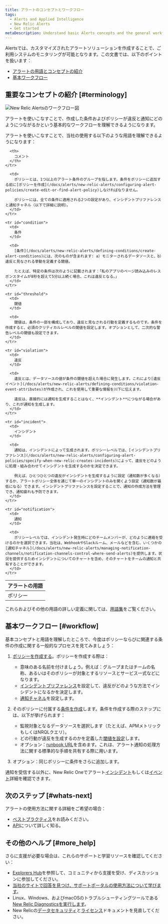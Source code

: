 ```yaml
---
title: アラートのコンセプトとワークフロー
tags:
  - Alerts and Applied Intelligence
  - New Relic Alerts
  - Get started
metaDescription: Understand basic Alerts concepts and the general workflow for setting up alerting policies and conditions.
---
```


Alertsでは、カスタマイズされたアラートソリューションを作成することで、ご利用システムのモニタリングが可能となります。この文書では、以下のポイントを扱います：

* [アラートの用語とコンセプトの紹介](#terminology)
* [基本ワークフロー](#workflow)

## 重要なコンセプトの紹介 [#terminology]

![New Relic Alertsのワークフロー図](https://jajp-newrelic-docs.onelink-translations.com/sites/default/files/thumbnails/image/new-relic-alert-creation-workflow-diagram.png "new-relic-alert-creation-workflow-diagram.png")

<figcaption>
  アラートを使いこなすことで、作成した条件およびポリシーが違反と通知にどのようにつながるかという基本的なワークフローを理解できるようになります。
</figcaption>

アラートを使いこなすことで、当社の使用する以下のような用語を理解できるようになります：

<table>
  <thead>
    <tr>
      <th style={{ width: "150px" }}>
        アラートの用語
      </th>

      <th>
        コメント
      </th>
    </tr>
  </thead>

  <tbody>
    <tr id="policy">
      <td>
        ポリシー
      </td>

      <td>
        ポリシーとは、1つ以上のアラート条件のグループを指します。条件をポリシーに追加する前に[ポリシーを作成](/docs/alerts/new-relic-alerts/configuring-alert-policies/create-edit-or-find-alert-policy)しなければなりません。

        ポリシーには、全ての条件に適用される2つの設定があり、インシデントプリファレンスと通知チャネル（以下で詳細に説明）。
      </td>
    </tr>

    <tr id="condition">
      <td>
        条件
      </td>

      <td>
        [条件](/docs/alerts/new-relic-alerts/defining-conditions/create-alert-conditions)には、次のものが含まれます: a）モニターされるデータソースと、b）違反と見なされる挙動を定義する閾値。

        たとえば、特定の条件は次のように記載されます：「私のアプリのページ読み込みのレスポンスタイムが8秒を超えて5分以上続く場合、これは違反となる。」
      </td>
    </tr>

    <tr id="threshold">
      <td>
        閾値
      </td>

      <td>
        閾値は、条件の一部を構成しており、違反と見なされる行動を定義するものです。条件を作成すると、必須のクリティカルレベルの閾値を設定します。オプションとして、二次的な警告レベルの閾値も設定できます。
      </td>
    </tr>

    <tr id="violation">
      <td>
        違反
      </td>

      <td>
        違反とは、データソースの値が条件の閾値を超えた場合に発生します。これにより[違反イベント](/docs/alerts/new-relic-alerts/defining-conditions/violation-event-attributes)が作成され、これを使用して重要な情報を川下に伝えます。

        違反は、直接的には通知を生成することはなく、**インシデント**につながる場合があり、これが通知を生成します。
      </td>
    </tr>

    <tr id="incident">
      <td>
        インシデント
      </td>

      <td>
        通知は、インシデントによって生成されます。ポリシーレベルでは、[インシデントプリファレンス](/docs/alerts/new-relic-alerts/configuring-alert-policies/specify-when-new-relic-creates-incidents)によって、違反をどのように処理・組み合わせてインシデントを生成するのかを決定できます。

        例えば、ひとつひとつの違反がインシデントを生成するように設定（通知数が多くなる）するか、アラートポリシー全体を通じて単一のインシデントのみを開くよう設定（通知数が最低になる）できます。インシデントプリファレンスを設定することで、通知の作成方法を管理でき、通知疲れも予防できます。
      </td>
    </tr>

    <tr id="notification">
      <td>
        通知
      </td>

      <td>
        ポリシーレベルでは、インシデント発生時にどのチームメンバーが、どのように連絡を受けるのかを選択できます。当社は、WebhookやSlackルーム、メールなどを含む、いくつかの[通知チャネル](/docs/alerts/new-relic-alerts/managing-notification-channels/notification-channels-control-where-send-alerts)を提供します。状況を提供するためインシデントについてのチャートを含め、そのチャートをチームの通知と共有することができます。
      </td>
    </tr>
  </tbody>
</table>

これらおよびその他の用語の詳しい定義に関しては、[用語集](/docs/using-new-relic/welcome-new-relic/getting-started/glossary)をご覧ください。

## 基本ワークフロー [#workflow]

基本コンセプトと用語を理解したところで、今度はポリシーならびに関連する条件の作成に関する一般的なプロセスを見てみましょう：

1. [ポリシーを作成する](/docs/alerts/new-relic-alerts/configuring-alert-policies/create-or-rename-alert-policy)。ポリシーを作成する際は：
   * 意味のある名前を付けましょう。例えば：グループまたはチームの名称、あるいはそのポリシーが対象とするリソースとサービス一式などになります。
   * [インシデントプリファレンス](/docs/alerts/new-relic-alerts/configuring-alert-policies/specify-when-new-relic-creates-incidents)を設定して、違反がどのような方法でインシデントになるかを決定します。
   * [通知チャネル](/docs/alerts/new-relic-alerts-beta/managing-notification-channels/notification-channels-controlling-where-send-alerts)を設定します。
2. そのポリシーに付属する[条件を作成](/docs/alerts/new-relic-alerts/defining-conditions/define-alert-conditions)します。条件を作成する際のステップには、以下が挙げられます：

   * 監視対象となるデータソースを選択します（たとえば、APMメトリックもしくはNRQLクエリ）。
   * どの行動が違反を生成するのかを定義した[閾値を設定](/docs/alerts/new-relic-alerts/defining-conditions/set-thresholds-alert-condition)します。
   * オプション：[runbook URL](/docs/alerts/new-relic-alerts-beta/reviewing-alert-incidents/provide-runbook-instructions-alerts)を含めます。これは、アラート通知の処理方法に関する標準的な手順を共有する際に用います。
3. オプション：同じポリシーに条件をさらに追加します。

通知を受信する以外に、New Relic Oneでアラート[インシデント](/docs/accounts-partnerships/education/getting-started-new-relic/glossary#alert-incident)もしくは[イベント](/docs/alerts/new-relic-alerts/reviewing-alert-incidents/view-events-their-products)詳細を確認できます。

## 次のステップ [#whats-next]

アラートの使用方法に関する詳細をご希望の場合：

* [ベストプラクティス](/docs/alerts/new-relic-alerts/getting-started/best-practices-alert-policies)をお読みください。
* [API](/docs/alerts/rest-api-alerts/new-relic-alerts-rest-api/rest-api-calls-new-relic-alerts)について詳しく知る。

## その他のヘルプ [#more_help]

さらに支援が必要な場合は、これらのサポートと学習リソースを確認してください：

* [Explorers Hub](https://discuss.newrelic.com/)を参照して、コミュニティから支援を受け、ディスカッションに参加してください。
* [当社のサイトで回答を見つけ、サポートポータルの使用方法について学びます](/docs/using-new-relic/welcome-new-relic/get-started/find-help-use-support-portal)。
* Linux、Windows、およびmacOSのトラブルシューティングツールである[New Relic Diagnosticsを実行します](/docs/using-new-relic/cross-product-functions/troubleshooting/new-relic-diagnostics)。
* New Relicの[データセキュリティ](/docs/security)と[ライセンス](/docs/licenses)ドキュメントを見直してください。
